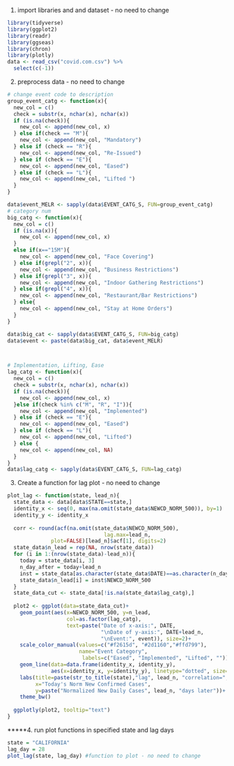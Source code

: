 1. import libraries and and dataset - no need to change
```r
library(tidyverse)
library(ggplot2)
library(readr)
library(ggseas)
library(chron)
library(plotly)
data <- read_csv("covid.com.csv") %>% 
  select(c(-1))
```

2. preprocess data - no need to change
```r



# change event code to description
group_event_catg <- function(x){
  new_col = c()
  check = substr(x, nchar(x), nchar(x))
  if (is.na(check)){
    new_col <- append(new_col, x)
  } else if(check == "M"){
    new_col <- append(new_col, "Mandatory")
  } else if (check == "R"){
    new_col <- append(new_col, "Re-Issued")
  } else if (check == "E"){
    new_col <- append(new_col, "Eased")
  } else if (check == "L"){
    new_col <- append(new_col, "Lifted ")
  } 
}

data$event_MELR <- sapply(data$EVENT_CATG_S, FUN=group_event_catg)
# category num
big_catg <- function(x){
  new_col = c()
  if (is.na(x)){
    new_col <- append(new_col, x)
  } 
  else if(x=="15M"){
    new_col <- append(new_col, "Face Covering")
  } else if(grepl("2", x)){
    new_col <- append(new_col, "Business Restrictions")
  } else if(grepl("3", x)){
    new_col <- append(new_col, "Indoor Gathering Restrictions")
  } else if(grepl("4", x)){
    new_col <- append(new_col, "Restaurant/Bar Restrictions")
  } else{
    new_col <- append(new_col, "Stay at Home Orders")
  }
}

data$big_cat <- sapply(data$EVENT_CATG_S, FUN=big_catg)
data$event <- paste(data$big_cat, data$event_MELR)



# Implementation, Lifting, Ease
lag_catg <- function(x){
  new_col = c()
  check = substr(x, nchar(x), nchar(x))
  if (is.na(check)){
    new_col <- append(new_col, x)
  }else if(check %in% c("M", "R", "I")){
    new_col <- append(new_col, "Implemented")
  } else if (check == "E"){
    new_col <- append(new_col, "Eased")
  } else if (check == "L"){
    new_col <- append(new_col, "Lifted")
  } else {
    new_col <- append(new_col, NA)
  }
}
data$lag_catg <- sapply(data$EVENT_CATG_S, FUN=lag_catg)


```



3. Create a function for lag plot - no need to change
```r
plot_lag <- function(state, lead_n){
  state_data <- data[data$STATE==state,]
  identity_x <- seq(0, max(na.omit(state_data$NEWCD_NORM_500)), by=1)
  identity_y <- identity_x
  
  corr <- round(acf(na.omit(state_data$NEWCD_NORM_500),
                               lag.max=lead_n, 
              plot=FALSE)[lead_n]$acf[1], digits=2)
  state_data$n_lead = rep(NA, nrow(state_data))
  for (i in 1:(nrow(state_data)-lead_n)){
    today = state_data[i, 3]
    n_day_after = today+lead_n
    inst = state_data[as.character(state_data$DATE)==as.character(n_day_after[1,1]),]
    state_data$n_lead[i] = inst$NEWCD_NORM_500
  }
  state_data_cut <- state_data[!is.na(state_data$lag_catg),]
  
  plot2 <- ggplot(data=state_data_cut)+
    geom_point(aes(x=NEWCD_NORM_500, y=n_lead,
                   col=as.factor(lag_catg),
                   text=paste("Date of x-axis:", DATE,
                              "\nDate of y-axis:", DATE+lead_n,
                              "\nEvent:", event)), size=2)+
    scale_color_manual(values=c("#f2615d", "#2d1160","#ffd799"),
                       name="Event Category",
                        labels=c("Eased", "Implemented", "Lifted", ""))+
    geom_line(data=data.frame(identity_x, identity_y),
              aes(x=identity_x, y=identity_y), linetype="dotted", size=1)+
    labs(title=paste(str_to_title(state),"lag", lead_n, "correlation=", corr), 
         x="Today's Norm New Confirmed Cases",
         y=paste("Normalized New Daily Cases", lead_n, "days later"))+
    theme_bw()
  
  ggplotly(plot2, tooltip="text")
}
```



*****4. run plot functions in specified state and lag days
```r
state = "CALIFORNIA"
lag_day = 28
plot_lag(state, lag_day) #function to plot - no need to change
```



